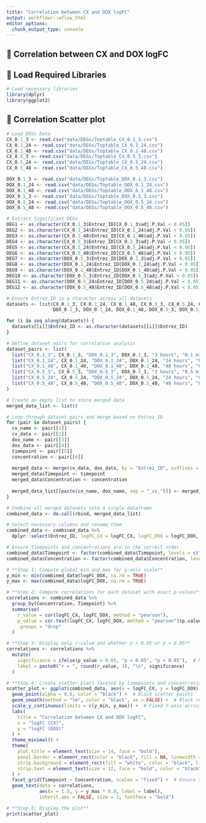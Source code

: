 ```yaml
---
title: "Correlation between CX and DOX logFC"
output: workflowr::wflow_html
editor_options:
  chunk_output_type: console
---
```


## **📌 Correlation between CX and DOX logFC**

## **📌 Load Required Libraries**
```r
# Load necessary libraries
library(dplyr)
library(ggplot2)
```

## **📌 Correlation Scatter plot**
```r
# Load DEGs Data
CX_0.1_3 <- read.csv("data/DEGs/Toptable_CX_0.1_3.csv")
CX_0.1_24 <- read.csv("data/DEGs/Toptable_CX_0.1_24.csv")
CX_0.1_48 <- read.csv("data/DEGs/Toptable_CX_0.1_48.csv")
CX_0.5_3 <- read.csv("data/DEGs/Toptable_CX_0.5_3.csv")
CX_0.5_24 <- read.csv("data/DEGs/Toptable_CX_0.5_24.csv")
CX_0.5_48 <- read.csv("data/DEGs/Toptable_CX_0.5_48.csv")

DOX_0.1_3 <- read.csv("data/DEGs/Toptable_DOX_0.1_3.csv")
DOX_0.1_24 <- read.csv("data/DEGs/Toptable_DOX_0.1_24.csv")
DOX_0.1_48 <- read.csv("data/DEGs/Toptable_DOX_0.1_48.csv")
DOX_0.5_3 <- read.csv("data/DEGs/Toptable_DOX_0.5_3.csv")
DOX_0.5_24 <- read.csv("data/DEGs/Toptable_DOX_0.5_24.csv")
DOX_0.5_48 <- read.csv("data/DEGs/Toptable_DOX_0.5_48.csv")

# Extract Significant DEGs
DEG1 <- as.character(CX_0.1_3$Entrez_ID[CX_0.1_3$adj.P.Val < 0.05])
DEG2 <- as.character(CX_0.1_24$Entrez_ID[CX_0.1_24$adj.P.Val < 0.05])
DEG3 <- as.character(CX_0.1_48$Entrez_ID[CX_0.1_48$adj.P.Val < 0.05])
DEG4 <- as.character(CX_0.5_3$Entrez_ID[CX_0.5_3$adj.P.Val < 0.05])
DEG5 <- as.character(CX_0.5_24$Entrez_ID[CX_0.5_24$adj.P.Val < 0.05])
DEG6 <- as.character(CX_0.5_48$Entrez_ID[CX_0.5_48$adj.P.Val < 0.05])
DEG7 <- as.character(DOX_0.1_3$Entrez_ID[DOX_0.1_3$adj.P.Val < 0.05])
DEG8 <- as.character(DOX_0.1_24$Entrez_ID[DOX_0.1_24$adj.P.Val < 0.05])
DEG9 <- as.character(DOX_0.1_48$Entrez_ID[DOX_0.1_48$adj.P.Val < 0.05])
DEG10 <- as.character(DOX_0.5_3$Entrez_ID[DOX_0.5_3$adj.P.Val < 0.05])
DEG11 <- as.character(DOX_0.5_24$Entrez_ID[DOX_0.5_24$adj.P.Val < 0.05])
DEG12 <- as.character(DOX_0.5_48$Entrez_ID[DOX_0.5_48$adj.P.Val < 0.05])

# Ensure Entrez_ID is a character across all datasets
datasets <- list(CX_0.1_3, CX_0.1_24, CX_0.1_48, CX_0.5_3, CX_0.5_24, CX_0.5_48, 
                 DOX_0.1_3, DOX_0.1_24, DOX_0.1_48, DOX_0.5_3, DOX_0.5_24, DOX_0.5_48)

for (i in seq_along(datasets)) {
  datasets[[i]]$Entrez_ID <- as.character(datasets[[i]]$Entrez_ID)
}

# Define dataset pairs for correlation analysis
dataset_pairs <- list(
  list("CX_0.1_3", CX_0.1_3, "DOX_0.1_3", DOX_0.1_3, "3 hours", "0.1 micromolar"),
  list("CX_0.1_24", CX_0.1_24, "DOX_0.1_24", DOX_0.1_24, "24 hours", "0.1 micromolar"),
  list("CX_0.1_48", CX_0.1_48, "DOX_0.1_48", DOX_0.1_48, "48 hours", "0.1 micromolar"),
  list("CX_0.5_3", CX_0.5_3, "DOX_0.5_3", DOX_0.5_3, "3 hours", "0.5 micromolar"),
  list("CX_0.5_24", CX_0.5_24, "DOX_0.5_24", DOX_0.5_24, "24 hours", "0.5 micromolar"),
  list("CX_0.5_48", CX_0.5_48, "DOX_0.5_48", DOX_0.5_48, "48 hours", "0.5 micromolar")
)

# Create an empty list to store merged data
merged_data_list <- list()

# Loop through dataset pairs and merge based on Entrez_ID
for (pair in dataset_pairs) {
  cx_name <- pair[[1]]
  cx_data <- pair[[2]]
  dox_name <- pair[[3]]
  dox_data <- pair[[4]]
  timepoint <- pair[[5]]
  concentration <- pair[[6]]
  
  merged_data <- merge(cx_data, dox_data, by = "Entrez_ID", suffixes = c("_CX", "_DOX"))
  merged_data$Timepoint <- timepoint
  merged_data$Concentration <- concentration
  
  merged_data_list[[paste(cx_name, dox_name, sep = "_vs_")]] <- merged_data
}

# Combine all merged datasets into a single dataframe
combined_data <- do.call(rbind, merged_data_list)

# Select necessary columns and rename them
combined_data <- combined_data %>%
  dplyr::select(Entrez_ID, logFC_CX = logFC_CX, logFC_DOX = logFC_DOX, Timepoint, Concentration)

# Ensure timepoints and concentrations are in the correct order
combined_data$Timepoint <- factor(combined_data$Timepoint, levels = c("3 hours", "24 hours", "48 hours"))
combined_data$Concentration <- factor(combined_data$Concentration, levels = c("0.1 micromolar", "0.5 micromolar"))

# **Step 1: Compute global min and max for y-axis scale**
y_min <- min(combined_data$logFC_DOX, na.rm = TRUE)
y_max <- max(combined_data$logFC_DOX, na.rm = TRUE)

# **Step 2: Compute correlations for each dataset with exact p-values**
correlations <- combined_data %>%
  group_by(Concentration, Timepoint) %>%
  summarise(
    r_value = cor(logFC_CX, logFC_DOX, method = "pearson"),
    p_value = cor.test(logFC_CX, logFC_DOX, method = "pearson")$p.value,
    .groups = "drop"
  )

# **Step 3: Display only r-value and whether p < 0.05 or p > 0.05**
correlations <- correlations %>%
  mutate(
    significance = ifelse(p_value < 0.05, "p < 0.05", "p > 0.05"),  # Mark significant comparisons
    label = paste0("r = ", round(r_value, 3), "\n", significance)
  )

# **Step 4: Create scatter plots faceted by timepoints and concentration**
scatter_plot <- ggplot(combined_data, aes(x = logFC_CX, y = logFC_DOX)) +
  geom_point(alpha = 0.6, color = "black") +  # Black scatter points
  geom_smooth(method = "lm", color = "black", se = FALSE) +  # Black regression line
  scale_y_continuous(limits = c(y_min, y_max)) +  # Fixed Y-axis across all facets
  labs(
    title = "Correlation between CX and DOX logFC",
    x = "logFC (CX)",
    y = "logFC (DOX)"
  ) +
  theme_minimal() +
  theme(
    plot.title = element_text(size = 14, face = "bold"),
    panel.border = element_rect(color = "black", fill = NA, linewidth = 2),
    strip.background = element_rect(fill = "white", color = "black", linewidth = 1.5),
    strip.text = element_text(size = 12, face = "bold", color = "black")
  ) +
  facet_grid(Timepoint ~ Concentration, scales = "fixed") +  # Ensure same y-axis scale for all facets
  geom_text(data = correlations,
            aes(x = 1.5, y = y_max * 0.9, label = label),
            inherit.aes = FALSE, size = 3, fontface = "bold")

# **Step 5: Display the plot**
print(scatter_plot)
```


